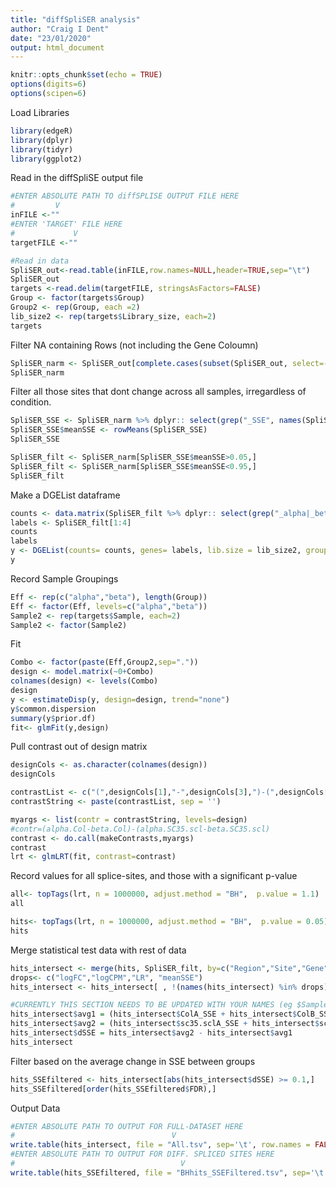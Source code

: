 ```yaml
---
title: "diffSpliSER analysis"
author: "Craig I Dent"
date: "23/01/2020"
output: html_document
---
```

```r
knitr::opts_chunk$set(echo = TRUE)
options(digits=6)
options(scipen=6)
```

Load Libraries
```r
library(edgeR)
library(dplyr)
library(tidyr)
library(ggplot2)
```

Read in the diffSpliSE output file
```r
#ENTER ABSOLUTE PATH TO diffSPLISE OUTPUT FILE HERE
#         V
inFILE <-""
#ENTER 'TARGET' FILE HERE
#             V
targetFILE <-""

#Read in data
SpliSER_out<-read.table(inFILE,row.names=NULL,header=TRUE,sep="\t")
SpliSER_out
targets <-read.delim(targetFILE, stringsAsFactors=FALSE)
Group <- factor(targets$Group)
Group2 <- rep(Group, each =2)
lib_size2 <- rep(targets$Library_size, each=2)
targets
```

Filter NA containing Rows (not including the Gene Coloumn)
```r
SpliSER_narm <- SpliSER_out[complete.cases(subset(SpliSER_out, select=-c(Gene))), ]
SpliSER_narm
```

Filter all those sites that dont change across all samples, irregardless of condition.
```r
SpliSER_SSE <- SpliSER_narm %>% dplyr:: select(grep("_SSE", names(SpliSER_narm)))
SpliSER_SSE$meanSSE <- rowMeans(SpliSER_SSE)
SpliSER_SSE

SpliSER_filt <- SpliSER_narm[SpliSER_SSE$meanSSE>0.05,] 
SpliSER_filt <- SpliSER_narm[SpliSER_SSE$meanSSE<0.95,]
SpliSER_filt

```

Make a DGEList dataframe
```r
counts <- data.matrix(SpliSER_filt %>% dplyr:: select(grep("_alpha|_beta", names(SpliSER_filt))), rownames.force = FALSE)
labels <- SpliSER_filt[1:4] 
counts
labels
y <- DGEList(counts= counts, genes= labels, lib.size = lib_size2, group=Group2)
y
```

Record Sample Groupings
```r
Eff <- rep(c("alpha","beta"), length(Group))
Eff <- factor(Eff, levels=c("alpha","beta"))
Sample2 <- rep(targets$Sample, each=2)
Sample2 <- factor(Sample2)
```
Fit
```r
Combo <- factor(paste(Eff,Group2,sep="."))
design <- model.matrix(~0+Combo)
colnames(design) <- levels(Combo)
design
y <- estimateDisp(y, design=design, trend="none")
y$common.dispersion
summary(y$prior.df)
fit<- glmFit(y,design)
```

Pull contrast out of design  matrix
```r
designCols <- as.character(colnames(design))
designCols

contrastList <- c("(",designCols[1],"-",designCols[3],")-(",designCols[2],"-",designCols[4],")")
contrastString <- paste(contrastList, sep = '')

myargs <- list(contr = contrastString, levels=design)
#contr=(alpha.Col-beta.Col)-(alpha.SC35.scl-beta.SC35.scl)
contrast <- do.call(makeContrasts,myargs)
contrast
lrt <- glmLRT(fit, contrast=contrast)
```
Record values for all splice-sites, and those with a significant p-value
```r
all<- topTags(lrt, n = 1000000, adjust.method = "BH",  p.value = 1.1) 
all

hits<- topTags(lrt, n = 1000000, adjust.method = "BH",  p.value = 0.05) 
hits

```

Merge statistical test data with rest of data
```r
hits_intersect <- merge(hits, SpliSER_filt, by=c("Region","Site","Gene")) 
drops<- c("logFC","logCPM","LR", "meanSSE")
hits_intersect <- hits_intersect[ , !(names(hits_intersect) %in% drops)]

#CURRENTLY THIS SECTION NEEDS TO BE UPDATED WITH YOUR NAMES (eg $Sample1Rep1_SSE)
hits_intersect$avg1 = (hits_intersect$ColA_SSE + hits_intersect$ColB_SSE +hits_intersect$ColC_SSE)/3
hits_intersect$avg2 = (hits_intersect$sc35.sclA_SSE + hits_intersect$sc35.sclB_SSE +hits_intersect$sc35.sclC_SSE)/3
hits_intersect$dSSE = hits_intersect$avg2 - hits_intersect$avg1
hits_intersect
```

Filter based on the average change in SSE between groups
```r
hits_SSEfiltered <- hits_intersect[abs(hits_intersect$dSSE) >= 0.1,]
hits_SSEfiltered[order(hits_SSEfiltered$FDR),]

```

Output Data
```r
#ENTER ABSOLUTE PATH TO OUTPUT FOR FULL-DATASET HERE
#                                   V
write.table(hits_intersect, file = "All.tsv", sep='\t', row.names = FALSE, col.names = TRUE, quote=FALSE)
#ENTER ABSOLUTE PATH TO OUTPUT FOR DIFF. SPLICED SITES HERE
#                                     V
write.table(hits_SSEfiltered, file = "BHhits_SSEFiltered.tsv", sep='\t', row.names = FALSE, col.names = TRUE, quote=FALSE)
```
